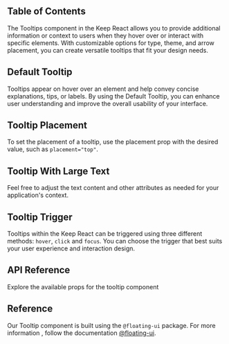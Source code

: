 

## Table of Contents

The Tooltips component in the Keep React allows you to provide additional information or context to users when they hover over or interact with specific elements. With customizable options for type, theme, and arrow placement, you can create versatile tooltips that fit your design needs.

## Default Tooltip

Tooltips appear on hover over an element and help convey concise explanations, tips, or labels. By using the Default Tooltip, you can enhance user understanding and improve the overall usability of your interface.

<CodePreview github="Tooltip" code={DefaultTooltipCode}>
  <DefaultTooltip />
</CodePreview>

## Tooltip Placement

To set the placement of a tooltip, use the placement prop with the desired value, such as `placement="top"`.

<CodePreview github="Tooltip" code={TooltipPlacementCode}>
  <TooltipPlacement />
</CodePreview>

## Tooltip With Large Text

Feel free to adjust the text content and other attributes as needed for your application's context.

<CodePreview github="Tooltip" code={TooltipWithLargeTextCode}>
  <TooltipWithLargeText />
</CodePreview>

## Tooltip Trigger

Tooltips within the Keep React can be triggered using three different methods: `hover`, `click` and `focus`. You can choose the trigger that best suits your user experience and interaction design.

<CodePreview github="Tooltip" code={TooltipTriggeringCode}>
  <TooltipTriggering />
</CodePreview>

## API Reference

Explore the available props for the tooltip component

<ComponentApi data={tooltipDataApi} />

## Reference

Our Tooltip component is built using the `@floating-ui` package. For more information , follow the documentation [@floating-ui](https://floating-ui.com).
